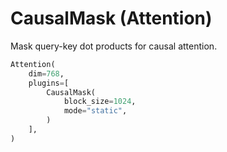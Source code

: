 
# CausalMask (Attention)

Mask query-key dot products for causal attention.

```python copy
Attention(
    dim=768,
    plugins=[
        CausalMask(
            block_size=1024,
            mode="static",
        )
    ],
)
```
